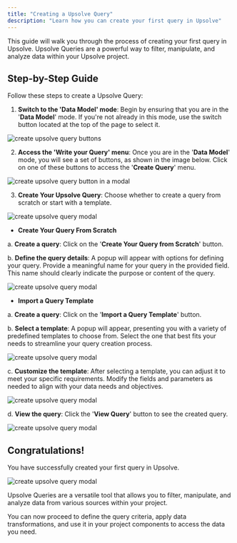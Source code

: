 ```yaml
---
title: "Creating a Upsolve Query"
description: "Learn how you can create your first query in Upsolve"
---
```


This guide will walk you through the process of creating your first query in Upsolve. Upsolve Queries are a powerful way to filter, manipulate, and analyze data within your Upsolve project.

## Step-by-Step Guide

Follow these steps to create a Upsolve Query:

1. **Switch to the 'Data Model' mode**: Begin by ensuring that you are in the '**Data Model**' mode. If you're not already in this mode, use the switch button located at the top of the page to select it.

<img
  src="https://cdn.peaka.com/connecting-your-data/open-connectors-modal.png"
  alt="create upsolve query buttons"
/>

2. **Access the 'Write your Query' menu**: Once you are in the '**Data Model**' mode, you will see a set of buttons, as shown in the image below. Click on one of these buttons to access the '**Create Query**' menu.

<img
  src="https://cdn.peaka.com/connecting-your-data/create-query-1.png"
  alt="create upsolve query button in a modal"
/>

3. **Create Your Upsolve Query**: Choose whether to create a query from scratch or start with a template.

<img
  src="https://cdn.peaka.com/connecting-your-data/create-query-2.png"
  alt="create upsolve query modal"
/>

- **Create Your Query From Scratch**

a. **Create a query**: Click on the '**Create Your Query from Scratch**' button.

b. **Define the query details**: A popup will appear with options for defining your query. Provide a meaningful name for your query in the provided field. This name should clearly indicate the purpose or content of the query.

<img
  src="https://cdn.peaka.com/connecting-your-data/create-query-3.png"
  alt="create upsolve query modal"
/>
- **Import a Query Template**

a. **Create a query**: Click on the '**Import a Query Template**' button.

b. **Select a template**: A popup will appear, presenting you with a variety of predefined templates to choose from. Select the one that best fits your needs to streamline your query creation process.

<img
  src="https://cdn.peaka.com/connecting-your-data/create-query-4.png"
  alt="create upsolve query modal"
/>

c. **Customize the template**: After selecting a template, you can adjust it to meet your specific requirements. Modify the fields and parameters as needed to align with your data needs and objectives.

<img
  src="https://cdn.peaka.com/connecting-your-data/create-query-5.png"
  alt="create upsolve query modal"
/>

d. **View the query**: Click the '**View Query**' button to see the created query.

<img
  src="https://cdn.peaka.com/connecting-your-data/create-query-6.png"
  alt="create upsolve query modal"
/>

## Congratulations!

You have successfully created your first query in Upsolve.

<img
  src="https://cdn.peaka.com/connecting-your-data/create-query-7.png"
  alt="create upsolve query modal"
/>

Upsolve Queries are a versatile tool that allows you to filter, manipulate, and analyze data from various sources within your project.

You can now proceed to define the query criteria, apply data transformations, and use it in your project components to access the data you need.
